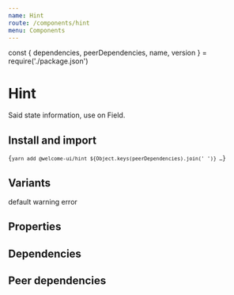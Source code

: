 ```yaml
---
name: Hint
route: /components/hint
menu: Components
---
```


const { dependencies, peerDependencies, name, version } = require('./package.json')

# Hint

<TagVersion version={version} name={name} />

Said state information, use on Field.

## Install and import

<Code language="bash">{`
  yarn add @welcome-ui/hint ${Object.keys(peerDependencies).join(' ')}
  …
`}</Code>

## Variants

<Playground>
  <Hint>default</Hint>
  <Hint variant="warning">warning</Hint>
  <Hint variant="error">error</Hint>
</Playground>

## Properties

<Props of={Hint} />

## Dependencies

<Dependencies dependencies={dependencies} />

## Peer dependencies

<Dependencies dependencies={peerDependencies} />
